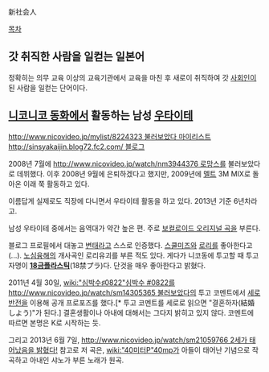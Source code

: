 新社会人

[[목차]]
== 갓 취직한 사람을 일컫는 일본어 ==
정확히는 의무 교육 이상의 교육기관에서 교육을 마친 후 새로이 취직하여 갓 [[사회인]]이 된 사람을 일컫는 단어이다.

== [[니코니코 동화]]에서 활동하는 남성 [[우타이테]] ==
[[http://www.nicovideo.jp/mylist/8224323 불러보았다 마이리스트]]
[[http://sinsyakaijin.blog72.fc2.com/ 블로그]]

2008년 7월에 [[http://www.nicovideo.jp/watch/nm3944376 로망스]]를 불러보았다로 데뷔했다. 이후 2008년 9월에 은퇴하겠다고 했지만, 2009년에 [[멜트]] 3M MIX로 돌아온 이래 쭉 활동하고 있다.

이름답게 실제로도 직장에 다니면서 우타이테 활동을 하고 있다. 2013년 기준 6년차라고.

남성 우타이테 중에서는 음역대가 약간 높은 편. 주로 [[보컬로이드 오리지널 곡]]을 부른다.

블로그 프로필에서 대놓고 [[변태]]라고 스스로 인증했다. [[스쿨미즈]]와 [[로리]]를 좋아한다고(...). [[노심융해]]의 개사곡인 로리유괴를 부른 적도 있다. 게다가 니코동에 투고할 때 투고자명이 '''[[18금]]플라스틱'''(18禁プラ)다.
단것을 매우 좋아한다고 밝혔다.

2011년 4월 30일, [[wiki:"심박수♯0822"심박수 #0822]]를 [[http://www.nicovideo.jp/watch/sm14305365 불러보았다]]의 투고 코멘트에서 [[세로반전]]을 이용해 공개 프로포즈를 했다.[* 투고 코멘트를 세로로 읽으면 "결혼하자(結婚しよう)"가 된다.] 결혼생활이나 아내에 대해서는 그다지 밝히고 있지 않다.
코멘트에 따르면 본명은 K로 시작하는 듯.

그리고 2013년 6월 7일, [[http://www.nicovideo.jp/watch/sm21059766 2세가 태어났음을 밝혔다!]] 참고로 저 곡은, [[wiki:"40미터P"40mp]]가 아들이 태어난 기념으로 작곡하고 아내인 샤노가 부른 노래가 원곡.
